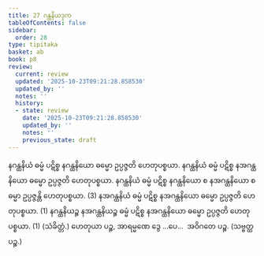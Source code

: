 ```yaml
---
title: 27 ဂန္ထနိယဒုက
tableOfContents: false
sidebar:
  order: 28
type: tipitaka
basket: ab
book: p8
review:
  current: review
  updated: '2025-10-23T09:21:28.858530'
  updated_by: ''
  notes: ''
  history:
  - state: review
    date: '2025-10-23T09:21:28.858530'
    updated_by: ''
    notes: ''
    previous_state: draft
---
```



<ReviewStatus review={frontmatter.review} showDetails={true} />

<HypothesisAnnotation frontmatter={frontmatter} />

<DynamicBreadcrumb />

<Division number="41" book="p8" e="ch" v="40" p="88">

<Paragraph number="129" book="p8">
နဂန္ထနိယံ ဓမ္မံ ပဋိစ္စ နဂန္ထနိယော ဓမ္မော ဥပ္ပဇ္ဇတိ ဟေတုပစ္စယာ. နဂန္ထနိယံ ဓမ္မံ ပဋိစ္စ နအဂန္ထနိယော ဓမ္မော ဥပ္ပဇ္ဇတိ ဟေတုပစ္စယာ. နဂန္ထနိယံ ဓမ္မံ ပဋိစ္စ နဂန္ထနိယော စ နအဂန္ထနိယော စ ဓမ္မာ ဥပ္ပဇ္ဇန္တိ ဟေတုပစ္စယာ. (3)
</Paragraph>

<Paragraph number="130" book="p8">
နအဂန္ထနိယံ ဓမ္မံ ပဋိစ္စ နအဂန္ထနိယော ဓမ္မော ဥပ္ပဇ္ဇတိ ဟေတုပစ္စယာ. (1)
</Paragraph>

<Paragraph number="131" book="p8">
နဂန္ထနိယဉ္စ နအဂန္ထနိယဉ္စ ဓမ္မံ ပဋိစ္စ နအဂန္ထနိယော ဓမ္မော ဥပ္ပဇ္ဇတိ ဟေတုပစ္စယာ. (1) (သံခိတ္တံ.)
</Paragraph>

<Paragraph number="132" book="p8">
ဟေတုယာ ပဉ္စ, အာရမ္မဏေ ဒွေ …ပေ…  အဝိဂတေ ပဉ္စ. (သဗ္ဗတ္ထ ပဉ္စ.)
</Paragraph>
</Division>